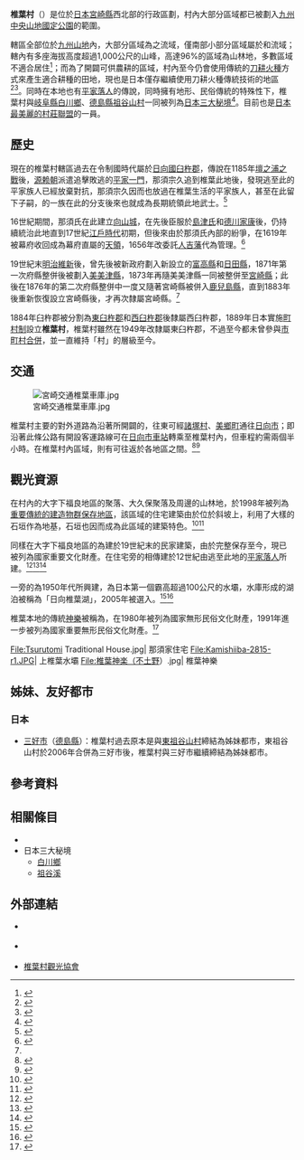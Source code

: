 {{日本町村
| 自治體名   = 椎葉
| 町村       = 村
| 圖像       = [[File:Shiibamura_miyazaki_japan.JPG|240px]]
| 圖像說明   = [[十根川|十根川]][[重要傳統的建造物群保存地區|傳統建築群]]
| 町村章     = [[File:Emblem_of_Shiiba_Miyazaki.svg|100px]]
| 日文原名   = 椎葉村
| 平假名     = しいばそん
| 羅馬字拼音 = Shiiba-son
| 都道府縣   = 宮崎縣
| 支廳       =
| 郡         = 東臼杵郡
| 編號       = 45430-3
| 面積       = 537.29
| 邊界未定   = 有
| 人口       = 2,515<ref>{{Cite web| url=https://www.vill.shiiba.miyazaki.jp/| title=椎葉村の人口| publisher=椎葉村公所| language=ja| accessdate=2020-09-21| archive-date=2021-01-27| archive-url=https://web.archive.org/web/20210127054532/http://www.vill.shiiba.miyazaki.jp/| dead-url=no}}</ref>
| 統計時間   = 2020年9月1日
| 自治體     = [[美鄉町_(宮崎縣)|美鄉町]]、[[諸塚村|諸塚村]]、[[西米良村|西米良村]]、[[西都市|西都市]]、[[五瀨町|五瀨町]]<br />'''[[熊本縣|熊本縣]]'''：[[八代市|八代市]]、[[水上村|水上村]]、[[山都町|山都町]]
| 樹         = [[花椒|花椒]]
| 花         = [[杜鵑花|常綠杜鵑]]
| 鳥         = [[銅長尾雉|銅長尾雉]]
| 其他象徵物 =
| 其他象徵   =
| 首長       = {{Tsl|ja|椎葉晃充}}
| 卸任日期   = 2021年7月5日
| 議員數     = 10
| 郵遞區號   = 883-1601
| 所在地     = 東臼杵郡椎葉村大字下福良1762-1
| 電話號碼   = 982-67-3111
| 外部連結   = {{url|https://www.vill.shiiba.miyazaki.jp/}}
| 地圖       = [[File:Shiiba_in_Miyazaki_Prefecture_Ja.svg|250px]]
| 註記       = 
}}

'''椎葉村'''（{{jpn|j=椎葉村|hg=しいばそん|rm=Shiiba son|f=y}}）是位於[[日本|日本]][[宮崎縣|宮崎縣]]西北部的行政區劃，村內大部分區域都已被劃入[[九州中央山地國定公園|九州中央山地國定公園]]的範圍。

轄區全部位於[[九州山地|九州山地]]內，大部分區域為{{Tsl|ja|耳川}}之流域，僅南部小部分區域屬於{{Tsl|ja|一ツ瀬川|一瀨川}}和{{Tsl|ja|小丸川}}流域；轄內有多座海拔高度超過1,000公尺的山峰，高達96%的區域為山林地，多數區域不適合居住<ref>{{Cite web| url=https://www.vill.shiiba.miyazaki.jp/about/index.php| title=椎葉村の概要| publisher=椎葉村公所| language=ja| accessdate=2020-09-23| archive-date=2020-10-01| archive-url=https://web.archive.org/web/20201001223245/https://www.vill.shiiba.miyazaki.jp/about/index.php| dead-url=no}}</ref>；而為了開闢可供農耕的區域，村內至今仍會使用傳統的[[刀耕火種|刀耕火種]]方式來產生適合耕種的田地，現也是日本僅存繼續使用刀耕火種傳統技術的地區<ref>{{Cite web| url=https://takachihogo-shiibayama-giahs.com/article| title=椎葉村　日本で唯一継続して行われている焼畑| work=世界農業遺産 高千穂郷・椎葉山地域| publisher=世界農業遺産高千穂郷・椎葉山地域活性化協議会事務局| language=ja| accessdate=2020-09-23| archive-date=2020-11-05| archive-url=https://web.archive.org/web/20201105013746/https://takachihogo-shiibayama-giahs.com/article| dead-url=no}}</ref><ref>{{Cite web| url=https://www.shiibakanko.jp/history/history7| title=焼畑| publisher=椎葉村観光協会| language=ja| accessdate=2020-09-23| date=2018-03-23| archive-date=2020-12-02| archive-url=https://web.archive.org/web/20201202223316/https://www.shiibakanko.jp/history/history7| dead-url=no}}</ref>。同時在本地也有[[平家落人|平家落人]]的傳說，同時擁有地形、民俗傳統的特殊性下，椎葉村與[[岐阜縣|岐阜縣]][[白川鄉|白川鄉]]、[[德島縣|德島縣]][[祖谷溪|祖谷山村]]一同被列為[[日本三大列表#名勝古跡|日本三大秘境]]<ref>{{Cite web| url=https://travel.ettoday.net/article/580242.htm| title=絕不能錯過！盤點日本三大名景、秘境及名湯| date=2015-11-03| work=ETtoday新聞雲| language=zh-tw| accessdate=2020-09-23| archive-date=2020-10-02| archive-url=https://web.archive.org/web/20201002025032/https://travel.ettoday.net/article/580242.htm| dead-url=no}}</ref>。目前也是[[日本最美麗的村莊聯盟|日本最美麗的村莊聯盟]]的一員。

== 歷史 ==

現在的椎葉村轄區過去在令制國時代屬於[[日向國|日向國]][[臼杵郡|臼杵郡]]，傳說在1185年[[壇之浦之戰|壇之浦之戰]]後，[[源赖朝|源赖朝]]派遣{{Tsl|ja|那須宗久}}追擊敗逃的[[平家落人|平家一門]]，那須宗久追到椎葉此地後，發現逃至此的平家族人已經放棄對抗，那須宗久因而也放過在椎葉生活的平家族人，甚至在此留下子嗣，{{Tsl|ja|那須氏}}的一族在此的分支後來也就成為長期統領此地武士。<ref>{{Cite web| url=https://www.ana.co.jp/zh/tw/japan-travel-planner/miyazaki/0000023.html| title=椎葉村| work=Japan Travel Planner| publisher=全日本空輸| language=zh-tw| accessdate=2020-09-23| archive-date=2020-10-01| archive-url=https://web.archive.org/web/20201001230721/https://www.ana.co.jp/zh/tw/japan-travel-planner/miyazaki/0000023.html| dead-url=no}}</ref>

16世紀期間，那須氏在此建立[[向山城|向山城]]，在先後臣服於[[島津氏|島津氏]]和[[德川家康|德川家康]]後，仍持續統治此地直到17世紀[[江戶時代|江戶時代]]初期，但後來由於那須氏內部的紛爭，在1619年被幕府收回成為幕府直屬的[[天領|天領]]，1656年改委託[[人吉藩|人吉藩]]代為管理。<ref name="hiiba-bunka">{{Cite web| url=https://shiiba-bunka.jp/history| title=歴史で巡る椎葉| work=椎葉村文化財巡りガイド| language=ja| accessdate=2020-09-23| archive-date=2020-10-01| archive-url=https://web.archive.org/web/20201001203508/https://shiiba-bunka.jp/history| dead-url=no}}</ref>

19世紀末[[明治維新|明治維新]]後，曾先後被新政府劃入新設立的[[富高縣|富高縣]]和[[日田縣|日田縣]]，1871年第一次府縣整併後被劃入[[美美津縣|美美津縣]]，1873年再隨美美津縣一同被整併至[[宮崎縣|宮崎縣]]；此後在1876年的第二次府縣整併中一度又隨著宮崎縣被併入[[鹿兒島縣|鹿兒島縣]]，直到1883年後重新恢復設立宮崎縣後，才再次隸屬宮崎縣。<ref name="hiiba-bunka"/>

1884年臼杵郡被分割為[[東臼杵郡|東臼杵郡]]和[[西臼杵郡|西臼杵郡]]後隸屬西臼杵郡，1889年日本實施[[町村制|町村制]]設立'''椎葉村'''，椎葉村雖然在1949年改隸屬東臼杵郡，不過至今都未曾參與[[市町村合併|市町村合併]]，並一直維持「村」的層級至今。

== 交通 ==

[[File:宮崎交通椎葉車庫.jpg|thumb]]

椎葉村主要的對外道路為沿著{{Tsl|ja|耳川}}所開闢的{{Tsl|ja|国道327号|國道327號}}，往東可經[[諸塚村|諸塚村]]、[[美鄉町_(宮崎縣)|美鄉町]]通往[[日向市|日向市]]；{{Tsl|ja|宮崎交通}}即沿著此條公路有開設客運路線可在[[日向市車站|日向市車站]]轉乘至椎葉村內，但車程約需兩個半小時。在椎葉村內區域，則有{{Tsl|ja|椎葉村営バス|椎葉村營巴士}}可往返於各地區之間。<ref>{{Cite web| url=https://www.vill.shiiba.miyazaki.jp/promote/access.php| title=アクセスマップ| publisher=椎葉村公所| language=ja| accessdate=2020-09-23| archive-date=2020-07-11| archive-url=https://web.archive.org/web/20200711193507/http://www.vill.shiiba.miyazaki.jp/promote/access.php| dead-url=no}}</ref><ref>{{Cite web| url=http://www.vill.shiiba.miyazaki.jp/promote/bus.php| title=バス時刻表・路線図| publisher=椎葉村公所| language=ja| accessdate=2020-09-23| archive-date=2021-01-21| archive-url=https://web.archive.org/web/20210121225907/http://www.vill.shiiba.miyazaki.jp/promote/bus.php| dead-url=no}}</ref>

== 觀光資源 ==

在村內的大字下福良地區的{{Tsl|ja|椎葉村十根川}}聚落、大久保聚落及周邊的山林地，於1998年被列為[[重要傳統的建造物群保存地區|重要傳統的建造物群保存地區]]，該區域的住宅建築由於位於斜坡上，利用了大樣的石垣作為地基，石垣也因而成為此區域的建築特色。<ref>{{Cite web| url=https://bunka.nii.ac.jp/heritages/detail/149561| title=椎葉村十根川 しいばそんとねがわ| work=文化遺産オンライン| language=ja| accessdate=2020-09-23| archive-date=2020-10-02| archive-url=https://web.archive.org/web/20201002015820/https://bunka.nii.ac.jp/heritages/detail/149561| dead-url=no}}</ref><ref>{{Cite web| url=https://www.bunka.go.jp/seisaku/bunkazai/shokai/hozonchiku/pdf/r1392257_112.pdf| title=椎葉村十根川（宮崎県）| date=2020-07-28| publisher=文化廳| language=ja| accessdate=2020-09-23| archive-date=2020-10-01| archive-url=https://web.archive.org/web/20201001235001/https://www.bunka.go.jp/seisaku/bunkazai/shokai/hozonchiku/pdf/r1392257_112.pdf| dead-url=no}}</ref>

同樣在大字下福良地區的{{Tsl|ja|那須家住宅}}為建於19世紀末的民家建築，由於完整保存至今，現已被列為國家重要文化財產。在住宅旁的{{Tsl|ja|椎葉厳島神社|椎葉嚴島神社}}相傳建於12世紀由逃至此地的[[平家落人|平家落人]]所建。<ref>{{Cite web| url=https://bunka.nii.ac.jp/heritages/detail/182346| title=那須家住宅主屋 なすけじゅうたくしゅおく| work=文化遺産オンライン| language=ja| accessdate=2020-09-23| archive-date=2020-11-24| archive-url=https://web.archive.org/web/20201124124259/https://bunka.nii.ac.jp/heritages/detail/182346| dead-url=no}}</ref><ref>{{Cite web| url=https://www.japan-trip-navigator.com/tw/spot/80041551| title=椎葉嚴島神社| work=JAPAN Trip Navigator| language=zh-tw| accessdate=2020-09-23| archive-date=2020-10-01| archive-url=https://web.archive.org/web/20201001232719/https://www.japan-trip-navigator.com/tw/spot/80041551| dead-url=no}}</ref><ref>{{Cite web| url=https://www.ana.co.jp/zh/tw/japan-travel-planner/miyazaki/0000023.html| title=椎葉村| work=Japan Travel Planner| publisher=全日空輸| language=zh-tw| accessdate=2020-09-23| archive-date=2020-10-01| archive-url=https://web.archive.org/web/20201001230721/https://www.ana.co.jp/zh/tw/japan-travel-planner/miyazaki/0000023.html| dead-url=no}}</ref>

一旁的{{Tsl|ja|上椎葉ダム|上椎葉水庫}}為1950年代所興建，為日本第一個霸高超過100公尺的水壩，水庫形成的湖泊被稱為「日向椎葉湖」，2005年被選入{{Tsl|ja|ダム湖百選|水庫湖百選}}。<ref>{{Cite web| url=https://www.japan-trip-navigator.com/tw/spot/80087145| title=上椎葉水庫| work=JAPAN Trip Navigator| language=zh-tw| accessdate=2020-09-23| archive-date=2020-10-06| archive-url=https://web.archive.org/web/20201006133623/https://www.japan-trip-navigator.com/tw/spot/80087145| dead-url=no}}</ref><ref>{{Cite web| url=https://www.nihon-kankou.or.jp/miyazaki/454303/detail/45430ab2030005249| title=日向椎葉湖| work=全国観光情報サイト| publisher=日本観光振興協会| language=ja| accessdate=2020-09-23| archive-date=2020-10-01| archive-url=https://web.archive.org/web/20201001164710/https://www.nihon-kankou.or.jp/miyazaki/454303/detail/45430ab2030005249| dead-url=no}}</ref>

椎葉本地的傳統[[神樂|神樂]]被稱為{{Tsl|ja|椎葉神楽|椎葉神樂}}，在1980年被列為國家無形民俗文化財產，1991年進一步被列為國家重要無形民俗文化財產。<ref>{{Cite web| url=http://www.vill.shiiba.miyazaki.jp/education/culture/kagura.php| title=椎葉神楽| publisher=椎葉村公所| language=ja| accessdate=2020-09-23| archive-date=2020-11-26| archive-url=https://web.archive.org/web/20201126021752/https://www.vill.shiiba.miyazaki.jp/education/culture/kagura.php| dead-url=no}}</ref>

<Gallery widths=200px heights=200px>
File:Tsurutomi Traditional House.jpg| 那須家住宅
File:Kamishiiba-2815-r1.JPG| 上椎葉水壩
File:椎葉神楽（不土野）.jpg| 椎葉神樂
</Gallery>

== 姊妹、友好都市 ==

=== 日本 ===

* [[三好市_(德島縣)|三好市]]（[[德島縣|德島縣]]）：椎葉村過去原本是與[[東祖谷山村|東祖谷山村]]締結為姊妹都市，東祖谷山村於2006年合併為三好市後，椎葉村與三好市繼續締結為姊妹都市。

== 參考資料 ==
{{reflist|30em}}

== 相關條目 ==
{{commonscat|Shiiba, Miyazaki}}

* {{Tsl|ja|椎葉神楽|椎葉神樂}}
* 日本三大秘境
** [[白川鄉|白川鄉]]
** [[祖谷溪|祖谷溪]]

== 外部連結 ==

* {{Ja}} {{Facebook|kouhoushiiba|廣報椎葉}}
* {{Ja}} {{Youtube|channel=UCTG3gpW_n6k6eZkdKu80UCQ|椎葉村}}
* {{Ja}} [https://www.shiibakanko.jp/ 椎葉村觀光協會] {{Wayback|url=https://www.shiibakanko.jp/ |date=20210301073430 }}

{{宮崎縣}}
{{Authority control}}
